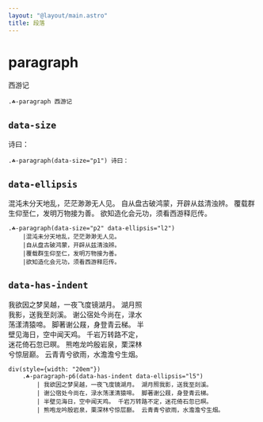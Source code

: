 ```yaml
---
layout: "@layout/main.astro"
title: 段落
---
```



# paragraph

<Paragraph>西游记</Paragraph>

```pug
.☘-paragraph 西游记
```


## `data-size`

<Paragraph size="p1">诗曰：</Paragraph>

```pug
.☘-paragraph(data-size="p1") 诗曰：
```

## `data-ellipsis`

<Paragraph size="p2" ellipsis="l2">混沌未分天地乱，茫茫渺渺无人见。
自从盘古破鸿蒙，开辟从兹清浊辨。
覆载群生仰至仁，发明万物接为善。
欲知造化会元功，须看西游释厄传。</Paragraph>

```pug
.☘-paragraph(data-size="p2" data-ellipsis="l2")
    |混沌未分天地乱，茫茫渺渺无人见。
    |自从盘古破鸿蒙，开辟从兹清浊辨。
    |覆载群生仰至仁，发明万物接为善。
    |欲知造化会元功，须看西游释厄传。
```


## `data-has-indent`

<div style='width: 20em'><Paragraph ellipsis="l5" indent>我欲因之梦吴越，一夜飞度镜湖月。 湖月照我影，送我至剡溪。 谢公宿处今尚在，渌水荡漾清猿啼。 脚著谢公屐，身登青云梯。 半壁见海日，空中闻天鸡。 千岩万转路不定，迷花倚石忽已暝。 熊咆龙吟殷岩泉，栗深林兮惊层巅。 云青青兮欲雨，水澹澹兮生烟。</Paragraph></div>

```pug
div(style={width: "20em"})
    .☘-paragraph-p6(data-has-indent data-ellipsis="l5")
        | 我欲因之梦吴越，一夜飞度镜湖月。 湖月照我影，送我至剡溪。
        | 谢公宿处今尚在，渌水荡漾清猿啼。 脚著谢公屐，身登青云梯。
        | 半壁见海日，空中闻天鸡。 千岩万转路不定，迷花倚石忽已暝。
        | 熊咆龙吟殷岩泉，栗深林兮惊层巅。 云青青兮欲雨，水澹澹兮生烟。
```